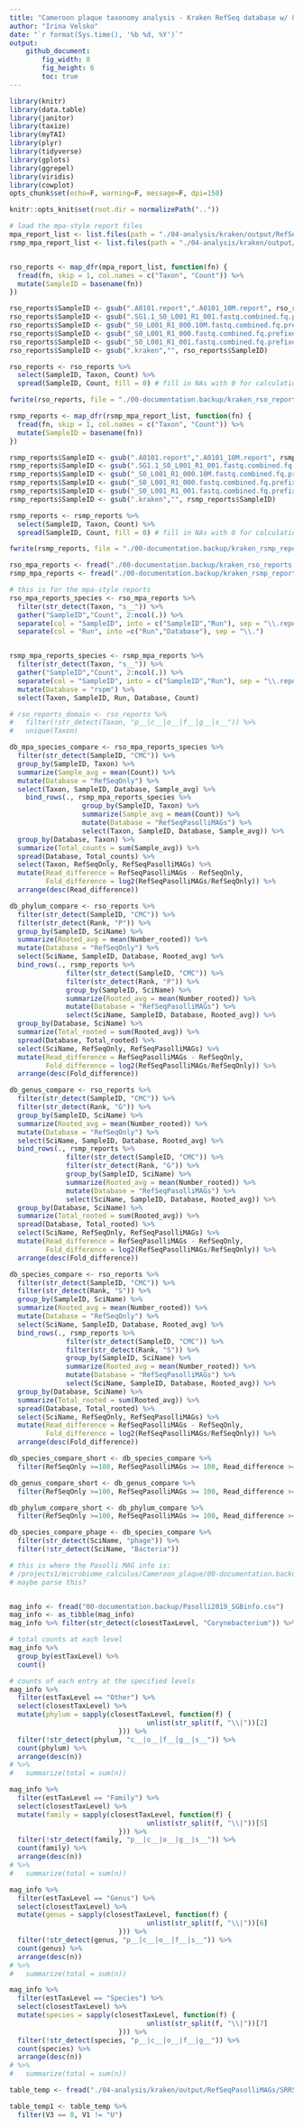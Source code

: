 ```yaml
---
title: "Cameroon plaque taxonomy analysis - Kraken RefSeq database w/ & w/o Pasolli MAGs"
author: "Irina Velsko"
date: "`r format(Sys.time(), '%b %d, %Y')`"
output:
    github_document:
        fig_width: 8
        fig_height: 6
        toc: true
---
```


```r
library(knitr)
library(data.table)
library(janitor)
library(taxize)
library(myTAI)
library(plyr)
library(tidyverse)
library(gplots)
library(ggrepel)
library(viridis)
library(cowplot)
opts_chunk$set(echo=F, warning=F, message=F, dpi=150)
```

```r
knitr::opts_knit$set(root.dir = normalizePath(".."))
```

```r
# load the mpa-style report files
mpa_report_list <- list.files(path = "./04-analysis/kraken/output/RefSeqOnly/", pattern = ".+report.+", full.names = T)
rsmp_mpa_report_list <- list.files(path = "./04-analysis/kraken/output/RefSeqPasolliMAGs/", pattern = ".+report.+", full.names = T)


rso_reports <- map_dfr(mpa_report_list, function(fn) {
  fread(fn, skip = 1, col.names = c("Taxon", "Count")) %>%
  mutate(SampleID = basename(fn))
})

rso_reports$SampleID <- gsub(".A0101.report",".A0101_10M.report", rso_reports$SampleID)
rso_reports$SampleID <- gsub(".SG1.1_S0_L001_R1_001.fastq.combined.fq.prefixed.extractunmapped.bam.fastq.gz","", rso_reports$SampleID)
rso_reports$SampleID <- gsub("_S0_L001_R1_000.10M.fastq.combined.fq.prefixed.extractunmapped.bam.fastq.gz","_10M", rso_reports$SampleID)
rso_reports$SampleID <- gsub("_S0_L001_R1_000.fastq.combined.fq.prefixed.extractunmapped.bam.fastq.gz","", rso_reports$SampleID)
rso_reports$SampleID <- gsub("_S0_L001_R1_001.fastq.combined.fq.prefixed.extractunmapped.bam.fastq.gz","", rso_reports$SampleID)
rso_reports$SampleID <- gsub(".kraken","", rso_reports$SampleID)

rso_reports <- rso_reports %>%
  select(SampleID, Taxon, Count) %>%
  spread(SampleID, Count, fill = 0) # fill in NAs with 0 for calculations later

fwrite(rso_reports, file = "./00-documentation.backup/kraken_rso_reports.tsv", quote = F, sep = "\t")

rsmp_reports <- map_dfr(rsmp_mpa_report_list, function(fn) {
  fread(fn, skip = 1, col.names = c("Taxon", "Count")) %>%
  mutate(SampleID = basename(fn))
})

rsmp_reports$SampleID <- gsub(".A0101.report",".A0101_10M.report", rsmp_reports$SampleID)
rsmp_reports$SampleID <- gsub(".SG1.1_S0_L001_R1_001.fastq.combined.fq.prefixed.extractunmapped.bam.fastq.gz","", rsmp_reports$SampleID)
rsmp_reports$SampleID <- gsub("_S0_L001_R1_000.10M.fastq.combined.fq.prefixed.extractunmapped.bam.fastq.gz","_10M", rsmp_reports$SampleID)
rsmp_reports$SampleID <- gsub("_S0_L001_R1_000.fastq.combined.fq.prefixed.extractunmapped.bam.fastq.gz","", rsmp_reports$SampleID)
rsmp_reports$SampleID <- gsub("_S0_L001_R1_001.fastq.combined.fq.prefixed.extractunmapped.bam.fastq.gz","", rsmp_reports$SampleID)
rsmp_reports$SampleID <- gsub(".kraken","", rsmp_reports$SampleID)

rsmp_reports <- rsmp_reports %>%
  select(SampleID, Taxon, Count) %>%
  spread(SampleID, Count, fill = 0) # fill in NAs with 0 for calculations later

fwrite(rsmp_reports, file = "./00-documentation.backup/kraken_rsmp_reports.tsv", quote = F, sep = "\t")


```

```r
rso_mpa_reports <- fread("./00-documentation.backup/kraken_rso_reports.tsv")
rsmp_mpa_reports <- fread("./00-documentation.backup/kraken_rsmp_reports.tsv")

# this is for the mpa-style reports
rso_mpa_reports_species <- rso_mpa_reports %>%
  filter(str_detect(Taxon, "s__")) %>%
  gather("SampleID","Count", 2:ncol(.)) %>%
  separate(col = "SampleID", into = c("SampleID","Run"), sep = "\\.report\\.") %>%
  separate(col = "Run", into =c("Run","Database"), sep = "\\.")


rsmp_mpa_reports_species <- rsmp_mpa_reports %>%
  filter(str_detect(Taxon, "s__")) %>%
  gather("SampleID","Count", 2:ncol(.)) %>%
  separate(col = "SampleID", into = c("SampleID","Run"), sep = "\\.report\\.") %>%
  mutate(Database = "rspm") %>%
  select(Taxon, SampleID, Run, Database, Count)

# rso_reports_domain <- rso_reports %>%
#   filter(!str_detect(Taxon, "p__|c__|o__|f__|g__|s__")) %>%
#   unique(Taxon)

```

```r

db_mpa_species_compare <- rso_mpa_reports_species %>%
  filter(str_detect(SampleID, "CMC")) %>%
  group_by(SampleID, Taxon) %>%
  summarize(Sample_avg = mean(Count)) %>%
  mutate(Database = "RefSeqOnly") %>%
  select(Taxon, SampleID, Database, Sample_avg) %>%
    bind_rows(., rsmp_mpa_reports_species %>%
                  group_by(SampleID, Taxon) %>%
                  summarize(Sample_avg = mean(Count)) %>%
                  mutate(Database = "RefSeqPasolliMAGs") %>%
                  select(Taxon, SampleID, Database, Sample_avg)) %>%
  group_by(Database, Taxon) %>%
  summarize(Total_counts = sum(Sample_avg)) %>%
  spread(Database, Total_counts) %>%
  select(Taxon, RefSeqOnly, RefSeqPasolliMAGs) %>%
  mutate(Read_difference = RefSeqPasolliMAGs - RefSeqOnly, 
         Fold_difference = log2(RefSeqPasolliMAGs/RefSeqOnly)) %>%
  arrange(desc(Read_difference))

```


```r

db_phylum_compare <- rso_reports %>%
  filter(str_detect(SampleID, "CMC")) %>%
  filter(str_detect(Rank, "P")) %>%
  group_by(SampleID, SciName) %>%
  summarize(Rooted_avg = mean(Number_rooted)) %>%
  mutate(Database = "RefSeqOnly") %>%
  select(SciName, SampleID, Database, Rooted_avg) %>%
  bind_rows(., rsmp_reports %>%
              filter(str_detect(SampleID, "CMC")) %>%
              filter(str_detect(Rank, "P")) %>%
              group_by(SampleID, SciName) %>%
              summarize(Rooted_avg = mean(Number_rooted)) %>%
              mutate(Database = "RefSeqPasolliMAGs") %>%
              select(SciName, SampleID, Database, Rooted_avg)) %>%
  group_by(Database, SciName) %>%
  summarize(Total_rooted = sum(Rooted_avg)) %>%
  spread(Database, Total_rooted) %>%
  select(SciName, RefSeqOnly, RefSeqPasolliMAGs) %>%
  mutate(Read_difference = RefSeqPasolliMAGs - RefSeqOnly, 
         Fold_difference = log2(RefSeqPasolliMAGs/RefSeqOnly)) %>%
  arrange(desc(Fold_difference))

db_genus_compare <- rso_reports %>%
  filter(str_detect(SampleID, "CMC")) %>%
  filter(str_detect(Rank, "G")) %>%
  group_by(SampleID, SciName) %>%
  summarize(Rooted_avg = mean(Number_rooted)) %>%
  mutate(Database = "RefSeqOnly") %>%
  select(SciName, SampleID, Database, Rooted_avg) %>%
  bind_rows(., rsmp_reports %>%
              filter(str_detect(SampleID, "CMC")) %>%
              filter(str_detect(Rank, "G")) %>%
              group_by(SampleID, SciName) %>%
              summarize(Rooted_avg = mean(Number_rooted)) %>%
              mutate(Database = "RefSeqPasolliMAGs") %>%
              select(SciName, SampleID, Database, Rooted_avg)) %>%
  group_by(Database, SciName) %>%
  summarize(Total_rooted = sum(Rooted_avg)) %>%
  spread(Database, Total_rooted) %>%
  select(SciName, RefSeqOnly, RefSeqPasolliMAGs) %>%
  mutate(Read_difference = RefSeqPasolliMAGs - RefSeqOnly, 
         Fold_difference = log2(RefSeqPasolliMAGs/RefSeqOnly)) %>%
  arrange(desc(Fold_difference))

db_species_compare <- rso_reports %>%
  filter(str_detect(SampleID, "CMC")) %>%
  filter(str_detect(Rank, "S")) %>%
  group_by(SampleID, SciName) %>%
  summarize(Rooted_avg = mean(Number_rooted)) %>%
  mutate(Database = "RefSeqOnly") %>%
  select(SciName, SampleID, Database, Rooted_avg) %>%
  bind_rows(., rsmp_reports %>%
              filter(str_detect(SampleID, "CMC")) %>%
              filter(str_detect(Rank, "S")) %>%
              group_by(SampleID, SciName) %>%
              summarize(Rooted_avg = mean(Number_rooted)) %>%
              mutate(Database = "RefSeqPasolliMAGs") %>%
              select(SciName, SampleID, Database, Rooted_avg)) %>%
  group_by(Database, SciName) %>%
  summarize(Total_rooted = sum(Rooted_avg)) %>%
  spread(Database, Total_rooted) %>%
  select(SciName, RefSeqOnly, RefSeqPasolliMAGs) %>%
  mutate(Read_difference = RefSeqPasolliMAGs - RefSeqOnly, 
         Fold_difference = log2(RefSeqPasolliMAGs/RefSeqOnly)) %>%
  arrange(desc(Fold_difference))


```


```r
db_species_compare_short <- db_species_compare %>%
  filter(RefSeqOnly >=100, RefSeqPasolliMAGs >= 100, Read_difference >=100 | Read_difference <= -100)

db_genus_compare_short <- db_genus_compare %>%
  filter(RefSeqOnly >=100, RefSeqPasolliMAGs >= 100, Read_difference >=100 | Read_difference <= -100)

db_phylum_compare_short <- db_phylum_compare %>%
  filter(RefSeqOnly >=100, RefSeqPasolliMAGs >= 100, Read_difference >=100 | Read_difference <= -100)

db_species_compare_phage <- db_species_compare %>%
  filter(str_detect(SciName, "phage")) %>%
  filter(!str_detect(SciName, "Bacteria"))

```


```r
# this is where the Pasolli MAG info is: 
# /projects1/microbiome_calculus/Cameroon_plaque/00-documentation.backup/Pasolli2019_SGBinfo.csv
# maybe parse this?


mag_info <- fread("00-documentation.backup/Pasolli2019_SGBinfo.csv")
mag_info <- as_tibble(mag_info)
mag_info %>% filter(str_detect(closestTaxLevel, "Corynebacterium")) %>% select(-estTaxonomy) %>% arrange(closestTaxLevel) %>% print(., n = 59)

# total counts at each level
mag_info %>%
  group_by(estTaxLevel) %>%
  count()

# counts of each entry at the specified levels
mag_info %>%
  filter(estTaxLevel == "Other") %>%
  select(closestTaxLevel) %>%
  mutate(phylum = sapply(closestTaxLevel, function(f) {
                                  unlist(str_split(f, "\\|"))[2]
                           })) %>%
  filter(!str_detect(phylum, "c__|o__|f__|g__|s__")) %>%
  count(phylum) %>%
  arrange(desc(n)) 
# %>%
#   summarize(total = sum(n))

mag_info %>%
  filter(estTaxLevel == "Family") %>%
  select(closestTaxLevel) %>%
  mutate(family = sapply(closestTaxLevel, function(f) {
                                  unlist(str_split(f, "\\|"))[5]
                           })) %>%
  filter(!str_detect(family, "p__|c__|o__|g__|s__")) %>%
  count(family) %>%
  arrange(desc(n)) 
# %>%
#   summarize(total = sum(n))

mag_info %>%
  filter(estTaxLevel == "Genus") %>%
  select(closestTaxLevel) %>%
  mutate(genus = sapply(closestTaxLevel, function(f) {
                                  unlist(str_split(f, "\\|"))[6]
                           })) %>%
  filter(!str_detect(genus, "p__|c__|o__|f__|s__")) %>%
  count(genus) %>%
  arrange(desc(n)) 
# %>%
#   summarize(total = sum(n))

mag_info %>%
  filter(estTaxLevel == "Species") %>%
  select(closestTaxLevel) %>%
  mutate(species = sapply(closestTaxLevel, function(f) {
                                  unlist(str_split(f, "\\|"))[7]
                           })) %>%
  filter(!str_detect(species, "p__|c__|o__|f__|g__")) %>%
  count(species) %>%
  arrange(desc(n)) 
# %>%
#   summarize(total = sum(n))


```

```r
table_temp <- fread("./04-analysis/kraken/output/RefSeqPasolliMAGs/SRR514329_S0_L001_R1_000.fastq.combined.fq.prefixed.extractunmapped.bam.fastq.gz.output.1.kraken")

table_temp1 <- table_temp %>%
  filter(V3 == 0, V1 != "U")
```







